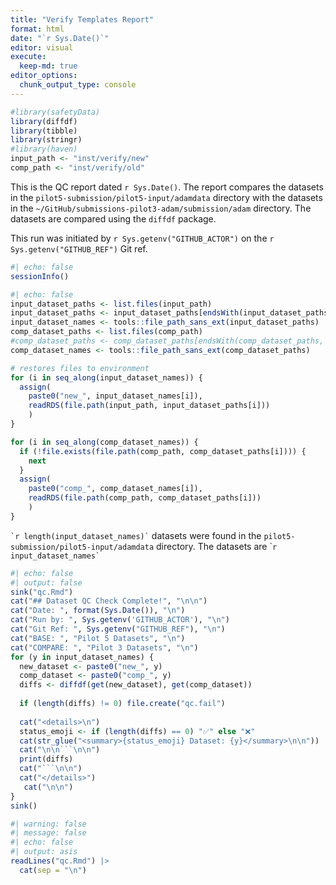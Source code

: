 ```yaml
---
title: "Verify Templates Report"
format: html
date: "`r Sys.Date()`"
editor: visual
execute:
  keep-md: true
editor_options: 
  chunk_output_type: console
---
```


```r
#library(safetyData)
library(diffdf)
library(tibble)
library(stringr)
#library(haven)
input_path <- "inst/verify/new"
comp_path <- "inst/verify/old"
```

This is the QC report dated `r Sys.Date()`. The report compares the datasets in the `pilot5-submission/pilot5-input/adamdata` directory with the datasets in the `~/GitHub/submissions-pilot3-adam/submission/adam` directory. The datasets are compared using the `diffdf` package.

This run was initiated by `r Sys.getenv("GITHUB_ACTOR")` on the `r Sys.getenv("GITHUB_REF")` Git ref.

```r
#| echo: false
sessionInfo()
```

```r
#| echo: false
input_dataset_paths <- list.files(input_path)
input_dataset_paths <- input_dataset_paths[endsWith(input_dataset_paths, ".rds") ]
input_dataset_names <- tools::file_path_sans_ext(input_dataset_paths)
comp_dataset_paths <- list.files(comp_path)
#comp_dataset_paths <- comp_dataset_paths[endsWith(comp_dataset_paths, ".xpt") ]
comp_dataset_names <- tools::file_path_sans_ext(comp_dataset_paths)

# restores files to environment
for (i in seq_along(input_dataset_names)) {
  assign(
    paste0("new_", input_dataset_names[i]), 
    readRDS(file.path(input_path, input_dataset_paths[i]))
    )
}

for (i in seq_along(comp_dataset_names)) {
  if (!file.exists(file.path(comp_path, comp_dataset_paths[i]))) {
    next
  }
  assign(
    paste0("comp_", comp_dataset_names[i]), 
    readRDS(file.path(comp_path, comp_dataset_paths[i]))
    )
}

```

`` `r length(input_dataset_names)` `` datasets were found in the `pilot5-submission/pilot5-input/adamdata` directory. The datasets are \``` r input_dataset_names` ``

```r
#| echo: false
#| output: false
sink("qc.Rmd")
cat("## Dataset QC Check Complete!", "\n\n")
cat("Date: ", format(Sys.Date()), "\n")
cat("Run by: ", Sys.getenv('GITHUB_ACTOR'), "\n")
cat("Git Ref: ", Sys.getenv("GITHUB_REF"), "\n")
cat("BASE: ", "Pilot 5 Datasets", "\n")
cat("COMPARE: ", "Pilot 3 Datasets", "\n")
for (y in input_dataset_names) {
  new_dataset <- paste0("new_", y)
  comp_dataset <- paste0("comp_", y)
  diffs <- diffdf(get(new_dataset), get(comp_dataset))
    
  if (length(diffs) != 0) file.create("qc.fail")
    
  cat("<details>\n")
  status_emoji <- if (length(diffs) == 0) "✅" else "❌"
  cat(str_glue("<summary>{status_emoji} Dataset: {y}</summary>\n\n"))
  cat("\n\n```\n\n")
  print(diffs)
  cat("```\n\n")
  cat("</details>")
   cat("\n\n")
}
sink()
```

```r
#| warning: false
#| message: false
#| echo: false
#| output: asis
readLines("qc.Rmd") |>
  cat(sep = "\n")
```
